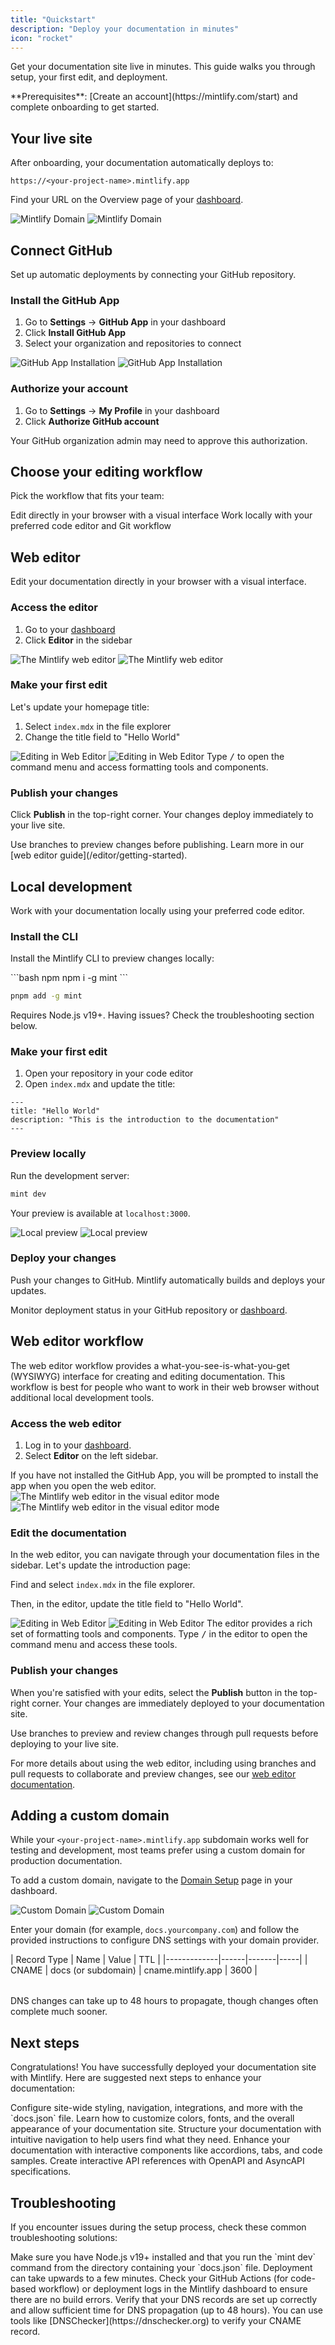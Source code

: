 ```yaml
---
title: "Quickstart"
description: "Deploy your documentation in minutes"
icon: "rocket"
---
```


Get your documentation site live in minutes. This guide walks you through setup, your first edit, and deployment.

<Info>
**Prerequisites**: [Create an account](https://mintlify.com/start) and complete onboarding to get started.
</Info>

## Your live site

After onboarding, your documentation automatically deploys to:

```
https://<your-project-name>.mintlify.app
```

Find your URL on the Overview page of your [dashboard](https://dashboard.mintlify.com/).

<Frame>
  <img src="/images/quickstart/mintlify-domain-light.png" alt="Mintlify Domain" className="block dark:hidden" />
  <img src="/images/quickstart/mintlify-domain-dark.png" alt="Mintlify Domain" className="hidden dark:block" />
</Frame>

## Connect GitHub

Set up automatic deployments by connecting your GitHub repository.

### Install the GitHub App

1. Go to **Settings** → **GitHub App** in your dashboard
2. Click **Install GitHub App**
3. Select your organization and repositories to connect

<Frame>
  <img src="/images/quickstart/github-app-installation-light.png" alt="GitHub App Installation" className="block dark:hidden" />
  <img src="/images/quickstart/github-app-installation-dark.png" alt="GitHub App Installation" className="hidden dark:block" />
</Frame>

### Authorize your account

1. Go to **Settings** → **My Profile** in your dashboard
2. Click **Authorize GitHub account**

<Info>
Your GitHub organization admin may need to approve this authorization.
</Info>

## Choose your editing workflow

Pick the workflow that fits your team:

<Card title="Web editor" icon="mouse-pointer-2" horizontal href="#web-editor">
  Edit directly in your browser with a visual interface
</Card>

<Card title="Local development" icon="terminal" horizontal href="#local-development">
  Work locally with your preferred code editor and Git workflow
</Card>

## Web editor

Edit your documentation directly in your browser with a visual interface.

### Access the editor

1. Go to your [dashboard](https://dashboard.mintlify.com)
2. Click **Editor** in the sidebar

<Frame>
  <img alt="The Mintlify web editor" src="/images/quickstart/web-editor-light.png" className="block dark:hidden" />
  <img alt="The Mintlify web editor" src="/images/quickstart/web-editor-dark.png" className="hidden dark:block" />
</Frame>

### Make your first edit

Let's update your homepage title:

1. Select `index.mdx` in the file explorer
2. Change the title field to "Hello World"

<Frame>
  <img alt="Editing in Web Editor" src="/images/quickstart/web-editor-editing-light.png" className="block dark:hidden" />
  <img alt="Editing in Web Editor" src="/images/quickstart/web-editor-editing-dark.png" className="hidden dark:block" />
</Frame>

<Tip>
Type <kbd>/</kbd> to open the command menu and access formatting tools and components.
</Tip>

### Publish your changes

Click **Publish** in the top-right corner. Your changes deploy immediately to your live site.

<Tip>
Use branches to preview changes before publishing. Learn more in our [web editor guide](/editor/getting-started).
</Tip>

## Local development

Work with your documentation locally using your preferred code editor.

### Install the CLI

Install the Mintlify CLI to preview changes locally:

<CodeGroup>
  ```bash npm
  npm i -g mint
  ```

  ```bash pnpm
  pnpm add -g mint
  ```
</CodeGroup>

<Info>
Requires Node.js v19+. Having issues? Check the troubleshooting section below.
</Info>

### Make your first edit

1. Open your repository in your code editor
2. Open `index.mdx` and update the title:

```mdx index.mdx {2}
---
title: "Hello World"
description: "This is the introduction to the documentation"
---
```

### Preview locally

Run the development server:

```bash
mint dev
```

Your preview is available at `localhost:3000`.

<Frame>
  <img src="/images/quickstart/mintlify-dev-light.png" alt="Local preview" className="block dark:hidden" />
  <img src="/images/quickstart/mintlify-dev-dark.png" alt="Local preview" className="hidden dark:block" />
</Frame>

### Deploy your changes

Push your changes to GitHub. Mintlify automatically builds and deploys your updates.

Monitor deployment status in your GitHub repository or [dashboard](https://dashboard.mintlify.com).

## Web editor workflow

The web editor workflow provides a what-you-see-is-what-you-get (WYSIWYG) interface for creating and editing documentation. This workflow is best for people who want to work in their web browser without additional local development tools.

### Access the web editor

1. Log in to your [dashboard](https://dashboard.mintlify.com).
2. Select **Editor** on the left sidebar.

<Info>
  If you have not installed the GitHub App, you will be prompted to install the app when you open the web editor.
</Info>

<Frame>
  <img alt="The Mintlify web editor in the visual editor mode" src="/images/quickstart/web-editor-light.png" className="block dark:hidden" />
  <img alt="The Mintlify web editor in the visual editor mode" src="/images/quickstart/web-editor-dark.png" className="hidden dark:block" />
</Frame>

### Edit the documentation

In the web editor, you can navigate through your documentation files in the sidebar. Let's update the introduction page:

Find and select `index.mdx` in the file explorer.

Then, in the editor, update the title field to "Hello World".

<Frame>
  <img alt="Editing in Web Editor" src="/images/quickstart/web-editor-editing-light.png" className="block dark:hidden" />
  <img alt="Editing in Web Editor" src="/images/quickstart/web-editor-editing-dark.png" className="hidden dark:block" />
</Frame>

<Tip>
  The editor provides a rich set of formatting tools and components. Type <kbd>/</kbd> in the editor to open the command menu and access these tools.
</Tip>

### Publish your changes

When you're satisfied with your edits, select the **Publish** button in the top-right corner. Your changes are immediately deployed to your documentation site.

<Tip>
  Use branches to preview and review changes through pull requests before deploying to your live site.
</Tip>

For more details about using the web editor, including using branches and pull requests to collaborate and preview changes, see our [web editor documentation](/editor/getting-started).

## Adding a custom domain

While your `<your-project-name>.mintlify.app` subdomain works well for testing and development, most teams prefer using a custom domain for production documentation.

To add a custom domain, navigate to the [Domain Setup](https://dashboard.mintlify.com/settings/deployment/custom-domain) page in your dashboard.

<Frame>
  <img src="/images/quickstart/custom-domain-light.png" alt="Custom Domain" className="block dark:hidden" />
  <img src="/images/quickstart/custom-domain-dark.png" alt="Custom Domain" className="hidden dark:block" />
</Frame>

Enter your domain (for example, `docs.yourcompany.com`) and follow the provided instructions to configure DNS settings with your domain provider.

<Table>
| Record Type | Name | Value | TTL |
|-------------|------|-------|-----|
| CNAME | docs (or subdomain) | cname.mintlify.app | 3600 |
</Table>

<Info>
  DNS changes can take up to 48 hours to propagate, though changes often complete much sooner.
</Info>

## Next steps

Congratulations! You have successfully deployed your documentation site with Mintlify. Here are suggested next steps to enhance your documentation:

<Card title="Configure your global settings" icon="settings" href="settings" horizontal>
  Configure site-wide styling, navigation, integrations, and more with the `docs.json` file.
</Card>
<Card title="Customize your theme" icon="paintbrush" href="themes" horizontal>
  Learn how to customize colors, fonts, and the overall appearance of your documentation site.
</Card>
<Card title="Organize navigation" icon="map" href="navigation" horizontal>
  Structure your documentation with intuitive navigation to help users find what they need.
</Card>
<Card title="Add interactive components" icon="puzzle" href="/components/accordions" horizontal>
  Enhance your documentation with interactive components like accordions, tabs, and code samples.
</Card>
<Card title="Set up API references" icon="code" href="/api-playground/overview" horizontal>
  Create interactive API references with OpenAPI and AsyncAPI specifications.
</Card>

## Troubleshooting

If you encounter issues during the setup process, check these common troubleshooting solutions:

<AccordionGroup>
  <Accordion title="Local preview not working">
    Make sure you have Node.js v19+ installed and that you run the `mint dev` command from the directory containing your `docs.json` file.
  </Accordion>
  <Accordion title="Changes not reflecting on live site">
    Deployment can take upwards to a few minutes. Check your GitHub Actions (for code-based workflow) or deployment logs in the Mintlify dashboard to ensure there are no build errors.
  </Accordion>
  <Accordion title="Custom domain not connecting">
    Verify that your DNS records are set up correctly and allow sufficient time for DNS propagation (up to 48 hours). You can use tools like [DNSChecker](https://dnschecker.org) to verify your CNAME record.
  </Accordion>
</AccordionGroup>
